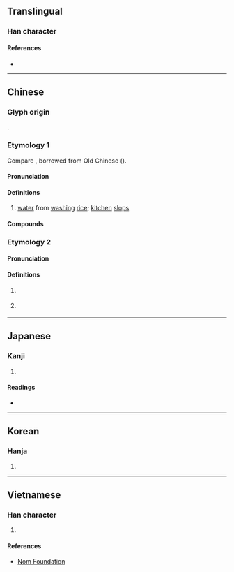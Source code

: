 {{character info/new}}
==Translingual==

===Han character===
{{Han char|rn=85|rad=水|as=05|sn=8|four=34170|canj=ETM|ids=⿰氵甘}}

====References====
* {{Han ref|kx=0616.100|dkj=17289|dj=1010.010|hdz=31580.010|uh=6CD4|ud=27860|bh=CCF4|bd=52468}}

----

==Chinese==
{{zh-forms}}

===Glyph origin===
{{Han etym}}
{{Han compound|水|甘|ls=psc|c1=s|c2=p|t1=water}}.

===Etymology 1===
Compare {{cog|vi|cơm||cooked rice}}, borrowed from Old Chinese ({{zh-ref|Ferlus, 2010}}).

{{etystub|zh}}

====Pronunciation====
{{zh-pron
|m=gān
|m-s=
|c=gam1
|c-t=
|g=
|h=pfs=kâm;gd=gam1
|j=gan1
|mb=
|md=găng
|mn=kam
|mn-t=gam1
|w=1koe
|x=gan1
|mc=y
|oc=y
|cat=n
}}

====Definitions====
{{zh-hanzi}}

# [[water]] from [[washing]] [[rice]]; [[kitchen]] [[slops]]

====Compounds====
{{zh-der|泔水|泔水桶|泔淡|米泔水|泔腳|泔脚|泔魚|淅二泔|溫泔清|潘泔|米泔}}

===Etymology 2===
{{zh-forms}}

====Pronunciation====
{{zh-pron
|md=āng
|mn=ám
|cat=n,mn:a
}}

====Definitions====
{{zh-hanzi}}

# {{lb|zh|Min Dong|Hokkien}} {{zh-alt-form|飲|tr=-|[[rice water]]}}
# {{lb|zh|Hokkien}} {{zh-alt-form|飲|tr=-|[[sticky]] and [[watery]]}}

----

==Japanese==

===Kanji===
{{ja-kanji|grade=|rs=水05}}

# {{defn|lang=ja|sort=水05}}

====Readings====
* {{ja-readings|on=[[かん]] (kan), [[ごん]] (gon)|kun=}}

----

==Korean==

===Hanja===
{{ko-hanja|hangeul=검|eumhun=|rv=geom|mr=kŏm|y=kem}}

# {{defn|lang=ko|sort=水05}}

----

==Vietnamese==

===Han character===
{{vi-readings|rs=水05|hanviet=cam}}

# {{defn|lang=vi|sort=水05}}

====References====
* [http://nomfoundation.org/common/nom_details.php?codepoint=6cd4 Nom Foundation]